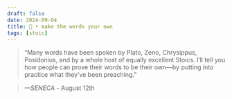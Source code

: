 ```yaml
---
draft: false 
date: 2024-09-04
title: 🗿 • make the words your own
tags: [stoic]
---
```


>  “Many words have been spoken by Plato, Zeno, Chrysippus, Posidonius, and by a whole host of equally excellent Stoics. I’ll tell you how people can prove their words to be their own—by putting into practice what they’ve been preaching.”

> *—SENECA* - August 12th